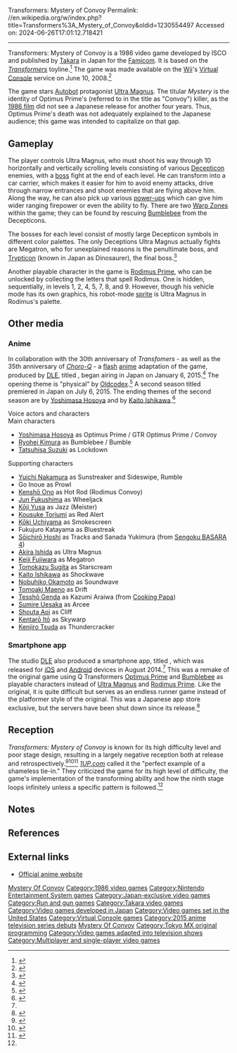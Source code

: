 Transformers: Mystery of Convoy
Permalink: //en.wikipedia.org/w/index.php?title=Transformers%3A_Mystery_of_Convoy&oldid=1230554497
Accessed on: 2024-06-26T17:01:12.718421



------
Transformers: Mystery of Convoy
{{short description|1986 video game}}
{{Expand Japanese|トランスフォーマー コンボイの謎|topic=vg|date=September 2015}}
{{Use mdy dates|date=June 2013}}
{{Infobox video game
| title        = Transformers: Mystery of Convoy
| image        = Transformers Mystery of Comvoy Famicom box.png
| developer    = ISCO
| publisher    = [[Takara]]
| programmer   = Hiroshi Okamoto
| released     = {{vgrelease|JP|{{start date|1986|12|5}}}}
| genre        = [[Shoot 'em up#Run and gun|Run and gun]]
| series       = ''[[List of Transformers video games|Transformers]]''
| modes        = [[Single-player]], [[multiplayer]]
| platforms    = [[Family Computer]]
}}
{{nihongo foot|'''''Transformers: Mystery of Convoy'''''|戦え! 超ロボット生命体トランスフォーマー コンボイの謎(ナゾ)|Tatakae! Chō Robotto Seimeitai Toransufōmā: Konboi no Nazo|lit. "Fight! Super Robot Life-Form Transformers: Mystery of Convoy"|lead=yes|group=lower-alpha}} is a 1986 video game developed by ISCO and published by [[Takara]] in Japan for the [[Famicom]]. It is based on the ''[[Transformers (toy line)|Transformers]]'' toyline.<ref>{{Cite web|url= http://www.takaratomy.co.jp/products/gamesoft/blog/i0300/post_46.html|script-title=ja:『トランスフォーマー・コンボイの謎』でレッツトラウマ|trans-title=Let's trauma in ''Transformers: Mystery of Convoy''|date= 2008-06-06|access-date= 2009-02-27|publisher= [[Takara Tomy]]|language= ja|archive-url= https://web.archive.org/web/20120217095202/http://www.takaratomy.co.jp/products/gamesoft/blog/i0300/post_46.html|archive-date=2012-02-17 }}</ref> The game was made available on the [[Wii]]'s [[Virtual Console]] service on June 10, 2008.<ref>{{Cite web|url= https://www.nintendo.co.jp/wii/vc/vc_tf/index.html|title= VC トランスフォーマー コンボイの謎|trans-title=Virtual Console - ''Transformers: Mystery of Convoy''|access-date= 2009-02-27|publisher= Nintendo|language= ja}}</ref>

The game stars [[Autobot]] protagonist [[Ultra Magnus]]. The titular ''Mystery'' is the identity of Optimus Prime's (referred to in the title as "Convoy") killer, as the [[The Transformers: The Movie|1986 film]] did not see a Japanese release for another four years.{{fact|date=December 2023}} Thus, Optimus Prime's death was not adequately explained to the Japanese audience; this game was intended to capitalize on that gap.

==Gameplay==
The player controls Ultra Magnus, who must shoot his way through 10 horizontally and vertically scrolling levels consisting of various [[Decepticon]] enemies, with a [[Boss (video gaming)|boss]] fight at the end of each level. He can transform into a car carrier, which makes it easier for him to avoid enemy attacks, drive through narrow entrances and shoot enemies that are flying above him. Along the way, he can also pick up various [[power-up]]s which can give him wider ranging firepower or even the ability to fly. There are two [[Warp (video games)|Warp Zones]] within the game; they can be found by rescuing [[Bumblebee (Transformers)|Bumblebee]] from the Decepticons.

The bosses for each level consist of mostly large Decepticon symbols in different color palettes. The only Deceptions Ultra Magnus actually fights are Megatron, who for unexplained reasons is the penultimate boss, and [[Trypticon]] (known in Japan as Dinosaurer), the final boss.<ref name=1up>{{cite web |url=http://www.1up.com/do/feature?pager.offset=1&cId=3160736 |title=Robots in Disgust |last=Oxford |first=Nadia |page=2 |date=2007-03-07 |work=[[1UP.com]] |publisher=[[IGN Entertainment]] |access-date=2014-06-21 |url-status=dead |archive-url=https://web.archive.org/web/20160305062613/http://www.1up.com/do/feature?pager.offset=1&cId=3160736 |archive-date=March 5, 2016 |df=mdy-all }}</ref>

Another playable character in the game is [[Rodimus|Rodimus Prime]], who can be unlocked by collecting the letters that spell Rodimus. One is hidden, sequentially, in levels 1, 2, 4, 5, 7, 8, and 9. However, though his vehicle mode has its own graphics, his robot-mode [[sprite (computer graphics)|sprite]] is Ultra Magnus in Rodimus's palette.

==Other media==
{{Infobox animanga/Header
| name            = Other The Transformers: Mystery of Convoy media
| image           = 
| caption         =
| ja_kanji        = 
| ja_romaji       = 
| genre           = 
}}
{{Infobox animanga/Video
| type            = tv series
| title           = Q Transformers: Return of the Mystery of Convoy
| director        = Kōtarō Ishidate
| producer        = 
| writer          = Kōtarō Ishidate
| music           = Hajime (from LiLi)<br>Jiro (from LiLi)
| studio          = [[DLE (company)|DLE]]
| licensee        = 
| network         = [[Tokyo MX]], [[Niconico]], [[YouTube]]
| first           = January 6, 2015
| last            = March 31, 2015
| episodes        = 13
| episode_list    =
}}
{{Infobox animanga/Video
| type            = tv series
| title           = Q Transformers: Saranaru Ninkimono e no Michi
| director        = Kōtarō Ishidate
| producer        = 
| writer          = Kōtarō Ishidate
| music           = Hajime (from LiLi)<br>Jiro (from LiLi)
| studio          = [[DLE (company)|DLE]]
| licensee        = 
| network         = [[Tokyo MX]], [[Niconico]], [[YouTube]]
| first           = July 6, 2015
| last            = October 1, 2015
| episodes        = 13
| episode_list    =
}}
{{Infobox animanga/Footer}}

===Anime===
In collaboration with the 30th anniversary of ''Transfomers'' - as well as the 35th anniversary of ''[[Choro-Q]]'' - a [[flash cartoon|flash]] [[anime]] adaptation of the game, produced by [[DLE (company)|DLE]], titled {{nihongo|''Q Transformers: Return of the Mystery of Convoy''|キュートランスフォーマー 帰ってきたコンボイの謎|Kyū Toransufōmā Kaettekita Konboi no Nazo}}, began airing in Japan on January 6, 2015.<ref name="animenewsnetwork.com">{{Cite web | url=http://www.animenewsnetwork.com/news/2014-08-07/1986-game-transformers-mystery-of-convoy-gets-tv-anime/.77393 |title = 1986 Game Transformers: Mystery of Convoy Gets TV Anime| date=June 5, 2023 }}</ref> The opening theme is "physical" by [[Oldcodex]].<ref>{{Cite web | url=http://www.animenewsnetwork.com/news/2014-12-27/q-transformers-tv-anime-opening-sequence-streamed-with-oldcodex/.82663 |title = Q Transformers TV Anime's Opening Sequence Streamed with OLDCODEX| date=June 5, 2023 }}</ref> A second season titled {{nihongo|''Q Transformers: Saranaru Ninkimono e no Michi''|キュートランスフォーマー さらなる人気者への道}} premiered in Japan on July 6, 2015. The ending themes of the second season are {{nihongo|"Destiny ~ 400 Man-nen Mae Kara Itoshi teru"|~DESTINY～400万年前から愛してる～}} by [[Yoshimasa Hosoya]] and {{nihongo|"SHOCK ~ Kono Omoi wa Hikari no Yōni ~"|SHOCK～この想いは光のように～}} by [[Kaito Ishikawa]].<ref>{{Cite web | url=http://www.animate.tv/news/details.php?id=1435920825.2015-07-03 | title=Animate.tv - animate Resources and Information}}</ref>

;Voice actors and characters
;Main characters
*[[Yoshimasa Hosoya]] as Optimus Prime / GTR Optimus Prime / Convoy 
*[[Ryohei Kimura]] as Bumblebee / Bumble
*[[Tatsuhisa Suzuki]] as Lockdown
;Supporting characters
*[[Yuichi Nakamura (voice actor)|Yuichi Nakamura]] as Sunstreaker and Sideswipe, Rumble
*Go Inoue as Prowl 
*[[Kenshō Ono]] as Hot Rod (Rodimus Convoy)
*[[Jun Fukushima]] as Wheeljack
*[[Kōji Yusa]] as Jazz (Meister)
*[[Kousuke Toriumi]] as Red Alert
*[[Kōki Uchiyama]] as Smokescreen 
*Fukujuro Katayama as Bluestreak
*[[Sōichirō Hoshi]] as Tracks and Sanada Yukimura (from [[Sengoku Basara 4|Sengoku BASARA 4]])
*[[Akira Ishida]] as Ultra Magnus
*[[Keiji Fujiwara]] as Megatron
*[[Tomokazu Sugita]] as Starscream
*[[Kaito Ishikawa]] as Shockwave
*[[Nobuhiko Okamoto]] as Soundwave
*[[Tomoaki Maeno]] as Drift
*[[Tesshō Genda]] as Kazumi Araiwa (from [[Cooking Papa]])
*[[Sumire Uesaka]] as Arcee
*[[Shouta Aoi]] as Cliff
*[[Kentarō Itō]] as Skywarp
*[[Kenjiro Tsuda]] as Thundercracker

===Smartphone app===
The studio [[DLE (company)|DLE]] also produced a smartphone app, titled {{nihongo|''Q Transformers: Return of the Mystery of Convoy''|キュートランスフォーマー 帰ってきたコンボイの謎|Kyū Toransufōmā Kaettekita Konboi no Nazo}}, which was released for [[iOS]] and [[Android (operating system)|Android]] devices in August 2014.<ref name="animenewsnetwork.com"/> This was a remake of the original game using Q Transformers [[Optimus Prime]] and [[Bumblebee (Transformers)|Bumblebee]] as playable characters instead of [[Ultra Magnus]] and [[Rodimus Prime]]. Like the original, it is quite difficult but serves as an endless runner game instead of the platformer style of the original. This was a Japanese app store exclusive, but the servers have been shut down since its release.<ref>{{Cite web | url=http://www.appspy.com/news/8947/transformers-nes-game-returns-as-q-transformers-mystery-of-the-returned-convoy-on-ios-and-android | title=Transformers NES game returns as Q Transformers: Mystery of the Returned Convoy on iOS and Android}}</ref>

==Reception==
''Transformers: Mystery of Convoy'' is known for its high difficulty level and poor stage design, resulting in a largely negative reception both at release and retrospectively.<ref name="FCM">{{cite news |title=5月10日号特別付録 ファミコンロムカセット オールカタログ |agency=Family Computer Magazine |issue=9 |publisher=[[Tokuma Shoten]] |date=May 10, 1991 |volume=7 |page=82 |language=ja}}</ref><ref name="Lambie">{{cite web |last1=Lambie |first1=Ryan |title=Transformers: Mystery of Convoy Might be the Most Cynical Licensed Video Game Ever Made |url=https://www.denofgeek.com/games/transformers-mystery-of-convoy-might-be-the-most-cynical-licensed-video-game-ever-made/ |website=[[Den of Geek]] |publisher=Den of Geek World |archive-url=https://web.archive.org/web/20200607202834/https://www.denofgeek.com/games/transformers-mystery-of-convoy-might-be-the-most-cynical-licensed-video-game-ever-made/ |archive-date=June 7, 2020 |date=February 13, 2018}}</ref><ref name="RGamer">{{cite web |author1=Retro Gamer Staff |title=Transformers: Convoy no Nazo (Transformers: Mystery of Convoy) |url=https://www.retrogamer.net/retro_games80/transformers-convoy-no-nazo-transformers-mystery-of-convoy/ |website=[[Retro Gamer]] |publisher=[[Imagine Publishing]] |access-date=October 26, 2020 |archive-url=https://web.archive.org/web/20150913083230/https://www.retrogamer.net/retro_games80/transformers-convoy-no-nazo-transformers-mystery-of-convoy/ |archive-date=September 13, 2015 |date=February 11, 2010}}</ref> ''[[1UP.com]]'' called it the "perfect example of a shameless tie-in." They criticized the game for its high level of difficulty, the game's implementation of the transforming ability and how the ninth stage loops infinitely unless a specific pattern is followed.<ref name=1up/>

==Notes==
{{notelist}}

==References==
{{Reflist}}

==External links==
* [http://www.qtransformers.com/animation/index.html Official anime website] {{Webarchive|url=https://web.archive.org/web/20150111111000/http://www.qtransformers.com/animation/index.html |date=January 11, 2015 }} {{in lang|ja}}
{{Portal|Japan|Video games|1980s}}

{{Transformers video games}}

{{DEFAULTSORT:Transformers: Convoy No Nazo}}
[[Category:Transformers: Generation 1 video games|Mystery Of Convoy]]
[[Category:1986 video games]]
[[Category:Nintendo Entertainment System games]]
[[Category:Japan-exclusive video games]]
[[Category:Run and gun games]]
[[Category:Takara video games]]
[[Category:Video games developed in Japan]]
[[Category:Video games set in the United States]]
[[Category:Virtual Console games]]
[[Category:2015 anime television series debuts]]
[[Category:Transformers animated television series|Mystery Of Convoy]]
[[Category:Tokyo MX original programming]]
[[Category:Video games adapted into television shows]]
[[Category:Multiplayer and single-player video games]]